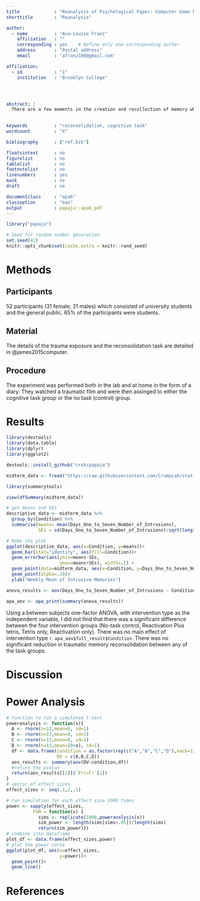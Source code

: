 ```yaml
---
title             : "Reanalysis of Psychological Paper: Computer Game Play Reduces Intrusive Memories of Experimental Trauma via Reconsolidation-Update Mechanisms"
shorttitle        : "Reanalysis"

author: 
  - name          : "Ana-Louise Franz"
    affiliation   : ""
    corresponding : yes    # Define only one corresponding author
    address       : "Postal address"
    email         : "afranz100@gmail.com"

affiliation:
  - id            : "1"
    institution   : "Brooklyn College"




abstract: |
  There are a few moments in the creation and recollection of memory where this process can be interrupted. This can be used to help people who are suffering from the results of tramatic memories. This study examined the process of reconsolidation, the recollection of a memory, to determine if there is a way to inturrupt this process using a cognitive task. The cognitive task used in this experiment was a simple game of Tetris. 

  
keywords          : "reconsolidation, cognitive task"
wordcount         : "X"

bibliography      : ["ref.bib"]

floatsintext      : no
figurelist        : no
tablelist         : no
footnotelist      : no
linenumbers       : yes
mask              : no
draft             : no

documentclass     : "apa6"
classoption       : "man"
output            : papaja::apa6_pdf
---
```


```r
library("papaja")
```

```r
# Seed for random number generation
set.seed(42)
knitr::opts_chunk$set(cache.extra = knitr::rand_seed)
```



# Methods

## Participants
52 participants (31 female, 21 males) which consisted of university students and the general public. 65% of the participants were students. 

## Material
The details of the trauma exposure and the  reconsolidation task are detailed in @james2015computer. 

## Procedure
The experiment was performed both in the lab and at home in the form of a diary. They watched a traumatic film and were then assinged to either the cognitive task group or the no task (control) group.


# Results
```r
library(devtools)
library(data.table)
library(dplyr)
library(ggplot2)

devtools::install_github("crsh/papaja")

midterm_data <- fread("https://raw.githubusercontent.com/CrumpLab/statisticsLab/master/data/Jamesetal2015Experiment2.csv")

library(summarytools)

view(dfSummary(midterm_data))

# get means and SEs
descriptive_data <- midterm_data %>% 
  group_by(Condition) %>% 
  summarise(means= mean(Days_One_to_Seven_Number_of_Intrusions),
            SEs = sd(Days_One_to_Seven_Number_of_Intrusions)/sqrt(length(Days_One_to_Seven_Number_of_Intrusions)))

# Make the plot
ggplot(descriptive_data, aes(x=Condition, y=means))+ 
  geom_bar(stat="identity", aes(fill=Condition))+ 
  geom_errorbar(aes(ymin=means-SEs,             
                    ymax=means+SEs), width=.1) +
  geom_point(data=midterm_data, aes(x=Condition, y=Days_One_to_Seven_Number_of_Intrusions), alpha=.5)+
  geom_point(alpha=.20)+
  ylab("Weekly Mean of Intrusive Memories")

anova_results <- aov(Days_One_to_Seven_Number_of_Intrusions ~ Condition, midterm_data)

apa_aov <- apa_print(summary(anova_results))


```

Using a between subjects one-factor ANOVA, with intervention type as the independent variable, I did not find that there was a significant difference between the four intervention groups (No-task control, Reactivation Plus tetris, Tetris only, Reactivation only). There was no main effect of intervention type `r apa_aov$full_result$Condition`. There was no significant reduction in traumatic memory reconsolidation between any of the task groups.

# Discussion



\newpage

# Power Analysis 

```r
# function to run a simulated t-test
poweranalysis <- function(x){
  A <- rnorm(n=13,mean=0, sd=1)
  B <- rnorm(n=13,mean=0, sd=1)
  C <- rnorm(n=13,mean=0, sd=1)
  D <- rnorm(n=13,mean=(0+x), sd=1)
  df <- data.frame(condition = as.factor(rep(c("A","B","C","D"),each=13)),
                   DV = c(A,B,C,D))
  aov_results <- summary(aov(DV~condition,df))
  #return the pvalue
  return(aov_results[[1]]$`Pr(>F)`[1])
}
# vector of effect sizes
effect_sizes <- seq(.1,2,.1)

# run simulation for each effect size 1000 times
power <- sapply(effect_sizes, 
          FUN = function(x) {
            sims <- replicate(1000,poweranalysis(x))
            sim_power <- length(sims[sims<.05])/length(sims)
            return(sim_power)})
# combine into dataframe
plot_df <- data.frame(effect_sizes,power)
# plot the power curve
ggplot(plot_df, aes(x=effect_sizes,
                    y=power))+
  geom_point()+
  geom_line()
```

# References


\begingroup
\setlength{\parindent}{-0.5in}
\setlength{\leftskip}{0.5in}

<div id = "refs"></div>
\endgroup
